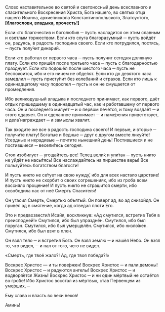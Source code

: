 Cлово наставительное во святой и светоносный день всеславного и спасительного Воскресения Христа, Бога нашего, во святых отца нашего Иоанна, архиепископа Константинопольского, Златоустого, **[**благослови, владыка, прочесть!**]**

Если кто благочестив и боголюбив ─ пусть насладится он этим славным и светлым торжеством. Если кто слуга благоразумный ─ пусть войдёт он, радуясь, в радость господина своего. Если кто потрудился, постясь, ─ пусть полу́чит динарий.

Если кто работал от первого часа ─ пусть получит сегодня должную плату. Если кто пришёл после третьего часа ─ пусть с благодарностью празднует. Если кто подошёл после шестого часа ─ пусть не беспокоится, ибо и его ничем не обде́лят. Если кто до девятого часа замедлил ─ пусть присту́пит без колебаний и страхов. Если кто лишь к одиннадцатому часу подоспел ─ пусть и он не смущается от промедления.

Ибо великодушный владыка и последнего принимает, как первого, даёт отдых пришедшему в одиннадцатый час, как и работавшему от первого часа. Он и последнего милует ─ и о первом печётся, и тому воздаёт ─ и этого одаряет. Он и сделанное принимает ─ и наме́рения приветствует, и дела́ награждает ─ и замыслы хвалит.

Так входите же все в радость господина своего! И первые, и вторые ─ получи́те плату! Богатые и бедные ─ друг с другом вместе ликуйте! Усердные и нерадивые ─ почтите нынешний день! Постившиеся и не постившиеся ─ весели́тесь сегодня.

Стол изобилует ─ угощайтесь все! Телец вели́к и упи́тан ─ пусть никто не уйдёт не насы́тясь! Все наслаждайтесь на пиршестве веры! Все пользуйтесь богатством благости!

И пусть никто не се́тует на свою нужду́, ибо для всех настало царствие! И пусть никто не скорбит о своих согрешениях, ибо из гроба всем воссияло прощение! И пусть никто не страшится смерти, ибо освободила нас от неё Смерть Спасителя!

Он угасил Смерть, Смертью объятый. Он поверг ад, во ад снизойдя. Он привёл ад в смятение, когда ад отведал пло́ти Его.

Это и предвозвести́л Исайя, воскликнув: «Ад смутился, встретив Тебя в преисподней!» Смутился, ибо был упразднён. Смутился, ибо был поруган. Смутился, ибо был умерщвлён. Смутился, ибо низло́жен. Смутился, ибо был взят в плен.

Он взял тело ─ и встретил Бога. Он взял землю ─ и нашёл Небо. Он взял то, что видел, ─ и пал от того, чего не видел.

«Смерть, где твоё жало?! Ад, где твоя победа?!»

Воскрес Христос — и ты пове́ржен! Воскрес Христос ─ и пали демоны! Воскрес Христос ─ и радуются ангелы! Воскрес Христос ─ и водворя́ется Жизнь! Воскрес Христос ─ и ни один мёртвый не остаётся во гро́бе! Ибо Христос восстал из мёртвых, став Пе́рвенцем из уме́рших, ─

Ему слава и власть во веки веков!

Аминь!

